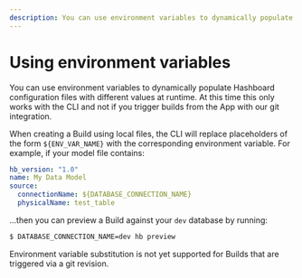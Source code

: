 ```yaml
---
description: You can use environment variables to dynamically populate Hashboard configuration files with different values at runtime.
---
```


# Using environment variables

You can use environment variables to dynamically populate Hashboard configuration files with different values at runtime. At this time this only works with the CLI and not if you trigger builds from the App with our git integration.

When creating a Build using local files, the CLI will replace placeholders of the form `${ENV_VAR_NAME}` with the corresponding environment variable. For example, if your model file contains:

```yaml
hb_version: "1.0"
name: My Data Model
source:
  connectionName: ${DATABASE_CONNECTION_NAME}
  physicalName: test_table
```

...then you can preview a Build against your `dev` database by running:

```bash
$ DATABASE_CONNECTION_NAME=dev hb preview
```

Environment variable substitution is not yet supported for Builds that are triggered via a git revision.
